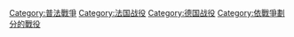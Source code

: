 [[Category:普法戰爭|Category:普法戰爭]]
[[Category:法国战役|Category:法国战役]]
[[Category:德国战役|Category:德国战役]]
[[Category:依戰爭劃分的戰役|Category:依戰爭劃分的戰役]]